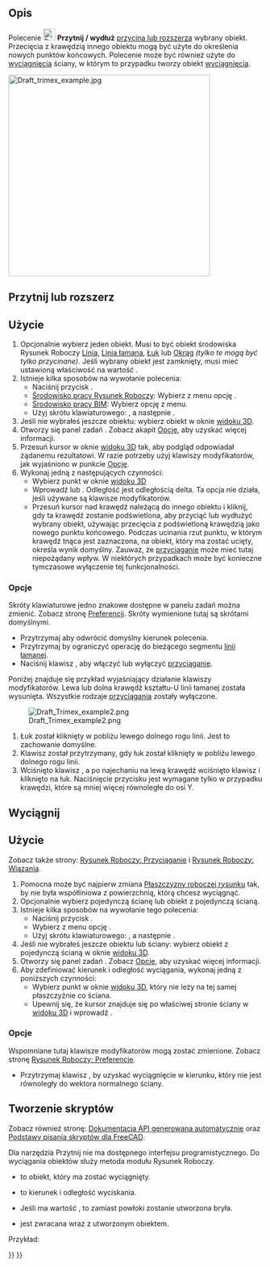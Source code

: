 <languages/>

{{Docnav
|[[Draft_Offset/pl|Odsunięcie]]
|[[Draft_Stretch/pl|Rozciągnij]]
|[[Draft_Workbench/pl|Środowisko pracy Rysunek Roboczy]]
|IconL=Draft_Offset.svg
|IconR=Draft_Stretch.svg
|IconC=Workbench_Draft.svg
}}

{{GuiCommand/pl
|Name=Draft Trimex
|Name/pl=Rysunek Roboczy: Przytnij
|MenuLocation=Modyfikacja → Przytnij
|Workbenches=[[Draft_Workbench/pl|Rysunek Roboczy]], [[BIM_Workbench/pl|BIM]]
|Shortcut={{KEY|T}} {{KEY|R}}
|SeeAlso=[[Part_Extrude|Part: Wyciągnij]]
}}

<span id="Description"></span>
==Opis==

Polecenie [[Image:Draft_Trimex.svg|24px]] '''Przytnij / wydłuż''' [[#Przytnij_lub_rozszerz|przycina lub rozszerza]] wybrany obiekt. Przecięcia z krawędzią innego obiektu mogą być użyte do określenia nowych punktów końcowych. Polecenie może być również użyte do [[#Wyciągnij|wyciągnięcia]] ściany, w którym to przypadku tworzy obiekt [[Part_Extrude/pl|wyciągnięcia]].

[[Image:Draft trimex example.jpg|400px]]
{{Caption|Wyżej: Przedłużony odcinek linii, następnie przycięty odcinek linii. Niżej: Powierzchnia wyciągnięta w bryłę}}

<span id="Trim_or_extend"></span>
==Przytnij lub rozszerz==

<span id="Usage"></span>
==Użycie==

# Opcjonalnie wybierz jeden obiekt. Musi to być obiekt środowiska Rysunek Roboczy [[Draft_Line/pl|Linia]], [[Draft_Wire/pl|Linia łamana]], [[Draft_Arc/pl|Łuk]] lub [[Draft_Circle/pl|Okrąg]] ''(tylko te mogą być tylko przycinane)''. Jeśli wybrany obiekt jest zamknięty, musi mieć ustawioną właściwość {{PropertyData|Make Face}} na wartość {{FALSE}}.
# Istnieje kilka sposobów na wywołanie polecenia:
#* Naciśnij przycisk {{Button|[[Image:Draft_Trimex.svg|16px]] '''Przytnij / Wydłuż'''}}.
#* [[Draft_Workbench/pl|Środowisko pracy Rysunek Roboczy]]: Wybierz z menu opcję {{MenuCommand|Modyfikacja → [[Image:Draft_Trimex.svg|16px]] Przytnij / Wydłuż}}.
#* [[BIM_Workbench/pl|Środowisko pracy BIM]]: Wybierz opcję {{MenuCommand|Modyfikacja → [[Image:Draft_Trimex.svg|16px]] Przytnij / Wydłuż}} z menu.
#* Użyj skrótu klawiaturowego: {{KEY|T}}, a następnie {{KEY|R}}.
# Jeśli nie wybrałeś jeszcze obiektu: wybierz obiekt w oknie [[3D_view/pl|widoku 3D]].
# Otworzy się panel zadań {{MenuCommand|Przytnij / wydłuż}}. Zobacz akapit [[#Opcje|Opcje]], aby uzyskać więcej informacji.
# Przesuń kursor w oknie [[3D_view/pl|widoku 3D]] tak, aby podgląd odpowiadał żądanemu rezultatowi. W razie potrzeby użyj klawiszy modyfikatorów, jak wyjaśniono w punkcie [[#Opcje|Opcje]].
# Wykonaj jedną z następujących czynności:
#* Wybierz punkt w oknie [[3D_view/pl|widoku 3D]]
#* Wprowadź {{MenuCommand|Odległość}} lub {{MenuCommand|Kąt}}. Odległość jest odległością delta. Ta opcja nie działa, jeśli używane są klawisze modyfikatorów.
#* Przesuń kursor nad krawędź należącą do innego obiektu i kliknij, gdy ta krawędź zostanie podświetlona, aby przyciąć lub wydłużyć wybrany obiekt, używając przecięcia z podświetloną krawędzią jako nowego punktu końcowego. Podczas ucinania rzut punktu, w którym krawędź tnąca jest zaznaczona, na obiekt, który ma zostać ucięty, określa wynik domyślny. Zauważ, że [[Draft_Snap/pl|przyciąganie]] może mieć tutaj niepożądany wpływ. W niektórych przypadkach może być konieczne tymczasowe wyłączenie tej funkcjonalności.

<span id="Options"></span>
===Opcje===

Skróty klawiaturowe jedno znakowe dostępne w panelu zadań można zmienić. Zobacz stronę [[Draft_Preferences/pl|Preferencji]]. Skróty wymienione tutaj są skrótami domyślnymi.

* Przytrzymaj {{KEY|Alt}} aby odwrócić domyślny kierunek polecenia.
* Przytrzymaj {{KEY|Shift}} by ograniczyć operację do bieżącego segmentu [[Draft_Wire/pl|linii łamanej]].
* Naciśnij klawisz {{KEY|S}}, aby włączyć lub wyłączyć [[Draft_Snap/pl|przyciąganie]].

Poniżej znajduje się przykład wyjaśniający działanie klawiszy modyfikatorów. Lewa lub dolna krawędź kształtu-U linii łamanej została wysunięta. Wszystkie rodzaje [[Draft_Snap/pl|przyciągania]] zostały wyłączone.

[[Image:Draft_Trimex_example2.png]]

# Łuk został kliknięty w pobliżu lewego dolnego rogu linii. Jest to zachowanie domyślne.
# Klawisz {{KEY|Alt}} został przytrzymany, gdy łuk został kliknięty w pobliżu lewego dolnego rogu linii.
# Wciśnięto klawisz {{KEY|Y}}, a po najechaniu na lewą krawędź wciśnięto klawisz {{KEY|Shift}} i kliknięto na łuk. Naciśnięcie przycisku {{KEY|Y}} jest wymagane tylko w przypadku krawędzi, które są mniej więcej równoległe do osi Y.

<span id="Extrude"></span>
==Wyciągnij==

<span id="Usage"></span>
==Użycie==

Zobacz także strony: [[Draft_Snap/pl|Rysunek Roboczy: Przyciąganie]] i [[Draft_Constrain/pl|Rysunek Roboczy: Wiązania]].

# Pomocna może być najpierw zmiana [[Draft_SelectPlane/pl|Płaszczyzny roboczej rysunku]] tak, by nie była współliniowa z powierzchnią, którą chcesz wyciągnąć.
# Opcjonalnie wybierz pojedynczą ścianę lub obiekt z pojedynczą ścianą.
# Istnieje kilka sposobów na wywołanie tego polecenia:
#* Naciśnij przycisk {{Button|[[Image:Draft_Trimex.svg|16px]] [[Draft_Trimex/pl|Przytnij / wydłuż]]}}.
#* Wybierz z menu opcję {{MenuCommand|Modifikacja → [[Image:Draft_Trimex.svg|16px]] Przytnij / wydłuż}}.
#* Użyj skrótu klawiaturowego: {{KEY|T}}, a następnie {{KEY|R}}.
# Jeśli nie wybrałeś jeszcze obiektu lub ściany: wybierz obiekt z pojedynczą ścianą w oknie [[3D_view/pl|widoku 3D]].
# Otworzy się panel zadań {{MenuCommand|Przytnij / wydłuż}}. Zobacz [[#Opcje_2|Opcje]], aby uzyskać więcej informacji.
# Aby zdefiniować kierunek i odległość wyciągania, wykonaj jedną z poniższych czynności:
#* Wybierz punkt w oknie [[3D_view/pl|widoku 3D]], który nie leży na tej samej płaszczyźnie co ściana.
#* Upewnij się, że kursor znajduje się po właściwej stronie ściany w [[3D_view|widoku 3D]] i wprowadź {{MenuCommand|Odległość}}.

<span id="Options"></span>
===Opcje===

Wspomniane tutaj klawisze modyfikatorów mogą zostać zmienione. Zobacz stronę [[Draft_Preferences/pl|Rysunek Roboczy: Preferencje]].

* Przytrzymaj klawisz {{KEY|Shift}}, by uzyskać wyciągnięcie w kierunku, który nie jest równoległy do wektora normalnego ściany.

<span id="Scripting"></span>
==Tworzenie skryptów==

Zobacz również stronę: [https://freecad.github.io/SourceDoc/ Dokumentacja API generowana automatycznie] oraz [[FreeCAD_Scripting_Basics/pl|Podstawy pisania skryptów dla FreeCAD]].

Dla narzędzia Przytnij nie ma dostępnego interfejsu programistycznego. Do wyciągania obiektów służy metoda {{incode|extrude}} modułu Rysunek Roboczy.

{{Code|code=
extrusion = extrude(obj, vector, solid=False)
}}

* {{incode|obj}} to obiekt, który ma zostać wyciągnięty.
* {{incode|vector}} to kierunek i odległość wyciskania.
* Jeśli {{incode|solid}} ma wartość {{incode|True}}, to zamiast powłoki zostanie utworzona bryła.
* {{incode|extrusion}} jest zwracana wraz z utworzonym obiektem.

Przykład:

{{Code|code=
import FreeCAD as App
import Draft

doc = App.newDocument()

rectangle = Draft.make_rectangle(1500, 500)
doc.recompute()

vector = App.Vector(0, 0, 300)
solid = Draft.extrude(rectangle, vector, solid=True)
doc.recompute()
}}


{{Docnav
|[[Draft_Offset/pl|Odsunięcie]]
|[[Draft_Stretch/pl|Rozciągnij]]
|[[Draft_Workbench/pl|Środowisko pracy Rysunek Roboczy]]
|IconL=Draft_Offset.svg
|IconR=Draft_Stretch.svg
|IconC=Workbench_Draft.svg
}}

{{Draft Tools navi{{#translation:}}}}
{{Userdocnavi{{#translation:}}}}